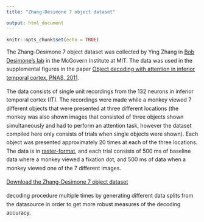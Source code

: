 ```yaml
---
title: "Zhang-Desimone 7 object dataset"

output: html_document
---
```


```r
knitr::opts_chunk$set(echo = TRUE)
```
<div style="line-height: 1.6em;">

The Zhang-Desimone 7 object dataset was collected by Ying Zhang in [Bob Desimone’s lab](http://mcgovern.mit.edu/principal-investigators/robert-desimone) in the McGovern Institute at MIT. The data was used in the supplemental figures in the paper [Object decoding with attention in inferior temporal cortex, PNAS, 2011](http://www.pnas.org/content/108/21/8850).

The data consists of single unit recordings from the 132 neurons in inferior temporal cortex (IT). The recordings were made while a monkey viewed 7 different objects that were presented at three different locations (the monkey was also shown images that consisted of three objects shown simultaneously and had to perform an attention task, however the dataset compiled here only consists of trials when single objects were shown). Each object was presented approximately 20 times at each of the three locations. The data is in [raster-format](Raster-format.html), and each trial consists of 500 ms of baseline data where a monkey viewed a fixation dot, and 500 ms of data when a monkey viewed one of the 7 different images.

[Download the Zhang-Desimone 7 object dataset](../../data/raster/Zip_Zhang_Desimone_7objects_raster_data_rda/)


decoding procedure multiple times by generating different data splits from the datasource in order to get more robust measures of the decoding accuracy.

</div> 
